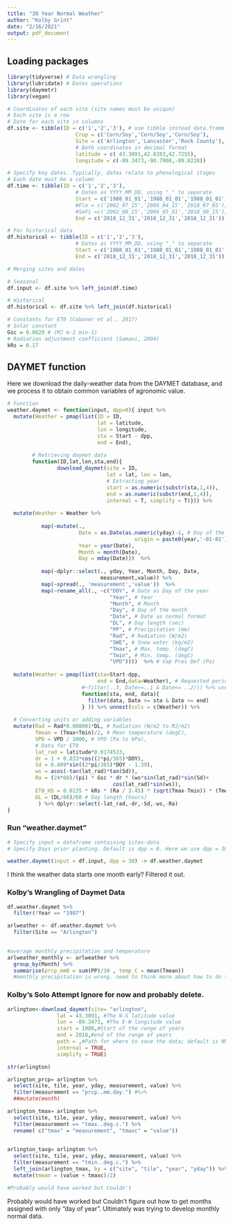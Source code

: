```yaml
---
title: "30 Year Normal Weather"
author: "Kolby Grint"
date: "2/16/2021"
output: pdf_document
---
```


## Loading packages

```r
library(tidyverse) # Data wrangling
library(lubridate) # Dates operations
library(daymetr)
library(vegan)

```


```r
# Coordinates of each site (site names must be unique)
# Each site is a row
# Date for each site in columns
df.site <- tibble(ID = c('1','2','3'), # use tibble instead data.frame (same output - tibble better)
                      Crop = c('Corn/Soy','Corn/Soy','Corn/Soy'),
                      Site = c('Arlington','Lancaster','Rock County'),
                      # Both coordinates in decimal format
                      latitude = c( 43.3091,42.8283,42.7255),
                      longitude = c(-89.3473,-90.7908,-89.0228))

# Specify key dates. Typically, dates relate to phenological stages
# Each date must be a column
df.time <- tibble(ID = c('1','2','3'),
                      # Dates as YYYY_MM_DD, using "_" to separate
                      Start = c('1988_01_01','1988_01_01','1988_01_01'),
                      #Flo = c('2002_07_15','2006_04_15','2010_07_05'),
                      #SeFi =c('2002_08_15','2006_05_01','2010_08_15'),
                      End = c('2018_12_31','2018_12_31','2018_12_31'))

# For historical data
df.historical <- tibble(ID = c('1','2','3'),
                      # Dates as YYYY_MM_DD, using "_" to separate
                      Start = c('1988_01_01','1988_01_01','1988_01_01'),
                      End = c('2018_12_31','2018_12_31','2018_12_31'))

# Merging sites and dates

# Seasonal
df.input <- df.site %>% left_join(df.time)

# Historical
df.historical <- df.site %>% left_join(df.historical)

```



```r
# Constants for ET0 (Cobaner et al., 2017)
# Solar constant
Gsc = 0.0820 # (MJ m-2 min-1)
# Radiation adjustment coefficient (Samani, 2004)
kRs = 0.17
```

## DAYMET function

Here we download the daily-weather data from the DAYMET database, and we process it to obtain common variables of agronomic value.

```r

# Function
weather.daymet <- function(input, dpp=0){ input %>%
  mutate(Weather = pmap(list(ID = ID,
                             lat = latitude,
                             lon = longitude,
                             sta = Start - dpp,
                             end = End),
                        
        # Retrieving daymet data
        function(ID,lat,lon,sta,end){
                download_daymet(site = ID,
                                lat = lat, lon = lon,
                                # Extracting year
                                start = as.numeric(substr(sta,1,4)),
                                end = as.numeric(substr(end,1,4)),
                                internal = T, simplify = T)})) %>% 
  
  mutate(Weather = Weather %>% 
           
           map(~mutate(.,
                       Date = as.Date(as.numeric(yday)-1, # Day of the year
                                         origin = paste0(year,'-01-01')),
                       Year = year(Date),
                       Month = month(Date),
                       Day = mday(Date)))  %>% 
           
           map(~dplyr::select(., yday, Year, Month, Day, Date,
                              measurement,value)) %>% 
           map(~spread(., 'measurement','value'))  %>% 
           map(~rename_all(., ~c("DOY", # Date as Day of the year
                                 "Year", # Year
                                 "Month", # Month 
                                 "Day", # Day of the month
                                 "Date", # Date as normal format
                                 "DL", # Day length (sec)
                                 "PP", # Precipitation (mm)
                                 "Rad", # Radiation (W/m2)
                                 "SWE", # Snow water (kg/m2)
                                 "Tmax", # Max. temp. (degC)
                                 "Tmin", # Min. temp. (degC)
                                 "VPD"))))  %>% # Vap Pres Def (Pa)
  
  mutate(Weather = pmap(list(sta=Start-dpp,
                             end = End,data=Weather), # Requested period
                        #~filter(..3, Date>=..1 & Date<= ..2))) %>% unnest() %>%
                        function(sta, end, data){
                          filter(data, Date >= sta & Date <= end) 
                        } )) %>% unnest(cols = c(Weather)) %>% 
  
  # Converting units or adding variables
  mutate(Rad = Rad*0.000001*DL, # Radiation (W/m2 to MJ/m2)
         Tmean = (Tmax+Tmin)/2, # Mean temperature (degC),
         VPD = VPD / 1000, # VPD (Pa to kPa),
         # Data for ET0
         lat_rad = latitude*0.0174533,
         dr = 1 + 0.033*cos((2*pi/365)*DOY),
         Sd = 0.409*sin((2*pi/365)*DOY - 1.39),
         ws = acos(-tan(lat_rad)*tan(Sd)),
         Ra = (24*60)/(pi) * Gsc * dr * (ws*sin(lat_rad)*sin(Sd)+
                                  cos(lat_rad)*sin(ws)),
         ET0_HS = 0.0135 * kRs * (Ra / 2.45) * (sqrt(Tmax-Tmin)) * (Tmean + 17.8),
         DL = (DL/60)/60 # Day length (hours)
          ) %>% dplyr::select(-lat_rad,-dr,-Sd,-ws,-Ra)
}
```

### Run "weather.daymet"
```r
# Specify input = dataframe containing sites-data 
# Specify Days prior planting. Default is dpp = 0. Here we use dpp = 30.

weather.daymet(input = df.input, dpp = 30) -> df.weather.daymet
```
I think the weather data starts one month early? Filtered it out.

### Kolby's Wrangling of Daymet Data
```r
df.weather.daymet %>%
  filter(!Year == "1987")

arlweather <- df.weather.daymet %>%
  filter(Site == "Arlington") 
  

#average monthly precipitation and temperature
arlweather_monthly <- arlweather %>%
  group_by(Month) %>%
  summarise(prcp_mm0 = sum(PP)/30 , temp_C = mean(Tmean))
  #monthly precipitation is wrong. need to think more about how to do this with a fresh mind.
```




### Kolby's Solo Attempt Ignore for now and probably delete.
```r
arlington<-download_daymet(site= "arlington",
                lat = 43.3091, #The N-S latitude value
                lon = -89.3473, #The E-W longitude value
                start = 1988,#Start of the range of years
                end = 2018,#end of the range of years
                path = ,#Path for where to save the data; default is NULL
                internal = TRUE,
                simplify = TRUE)

str(arlington)
```


```r
arlington_prcp= arlington %>%
  select(site, tile, year, yday, measurement, value) %>%
  filter(measurement == "prcp..mm.day.") #%>%
  ##mutate(month)

arlington_tmax= arlington %>%
  select(site, tile, year, yday, measurement, value) %>%
  filter(measurement == "tmax..deg.c.") %>%
  rename( c("tmax" = "measurement", "tmaxc" = "value"))
 

arlington_tavg= arlington %>%
  select(site, tile, year, yday, measurement, value) %>%
  filter(measurement == "tmin..deg.c.") %>%
  left_join(arlington_tmax, by = c("site", "tile", "year", "yday")) %>%
  mutate(tmean = (value + tmaxc)/2)

#Probably would have worked but Couldn't 
```
Probably would have worked but Couldn't figure out how to get months assigned with only "day of year". Ultimately was trying to develop monthly normal data.

